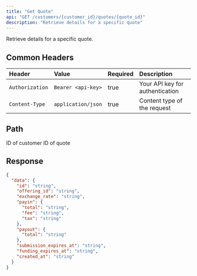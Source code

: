 ```yaml
---
title: "Get Quote"
api: "GET /customers/{customer_id}/quotes/{quote_id}"
description: "Retrieve details for a specific quote"
---
```


Retrieve details for a specific quote.

## Common Headers

| Header          | Value              | Required | Description                     |
| :-------------- | :----------------- | :------- | :------------------------------ |
| `Authorization` | `Bearer <api-key>` | true     | Your API key for authentication |
| `Content-Type`  | `application/json` | true     | Content type of the request     |

## Path

<ParamField path="customer_id" type="string" required>
  ID of customer
</ParamField>

<ParamField path="quote_id" type="string" required>
  ID of quote
</ParamField>

## Response

<ResponseExample>

```json Response
{
  "data": {
    "id": "string",
    "offering_id": "string",
    "exchange_rate": "string",
    "payin": {
      "total": "string",
      "fee": "string",
      "tax": "string"
    },
    "payout": {
      "total": "string"
    },
    "submission_expires_at": "string",
    "funding_expires_at": "string",
    "created_at": "string"
  }
}
```

</ResponseExample>
